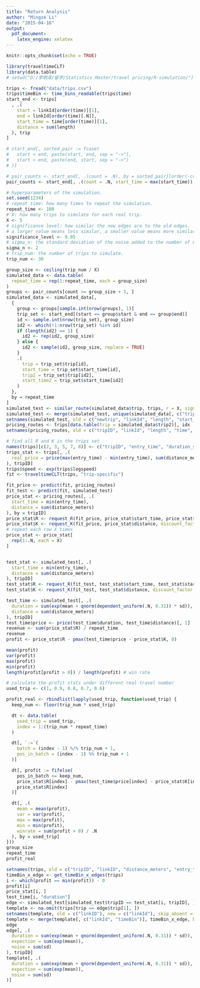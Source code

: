 ```yaml
---
title: "Return Analysis"
author: "Mingze Li"
date: "2015-04-16"
output:
  pdf_document:
    latex_engine: xelatex
---
```

```r
knitr::opts_chunk$set(echo = TRUE)
```
```r
library(traveltimeCLT)
library(data.table)
# setwd("D:/李明泽/留学/Statistics Master/travel pricing/R-simulation/")
```

```r
trips <- fread("data/trips.csv")
trips$timeBin <- time_bins_readable(trips$time)
start_end <- trips[
  , .(
    start = linkId[order(time)][1],
    end = linkId[order(time)[.N]],
    start_time = time[order(time)][1],
    distance = sum(length)
  ), trip
]

# start_end[, sorted_pair := fcase(
#   start < end, paste(start, end, sep = "->"),
#   start > end, paste(end, start, sep = "->")
# )]

# pair_counts <- start_end[, .(count = .N), by = sorted_pair][order(-count)]
pair_counts <- start_end[, .(count = .N, start_time = max(start_time)), by = .(start, end)][order(-count)]
```

```r
# hyperparameters of the simulation.
set.seed(1234)
# repeat time: how many times to repeat the simulation.
repeat_time <- 100
# X: how many trips to simulate for each real trip.
X <- 5
# significance level: how similar the new edges are to the old edges.
# a larger value means less similar, a smaller value means more similar.
significance_level <- 0.05
# sigma_n: the standard deviation of the noise added to the number of edges.
sigma_n <- 2
# trip_num: the number of trips to simulate.
trip_num <- 30
```

```r
group_size <- ceiling(trip_num / X)
simulated_data <- data.table(
  repeat_time = rep(1:repeat_time, each = group_size)
)
groups <- pair_counts[count >= group_size + 1, ]
simulated_data <- simulated_data[,
  {
    group <- groups[sample.int(nrow(groups), 1)]
    trip_set <- start_end[(start == group$start & end == group$end)]
    id <- sample.int(nrow(trip_set), group_size)
    id2 <- which(!1:nrow(trip_set) %in% id)
    if (length(id2) == 1) {
      id2 <- rep(id2, group_size)
    } else {
      id2 <- sample(id2, group_size, replace = TRUE)
    }
    .(
      trip = trip_set$trip[id],
      start_time = trip_set$start_time[id],
      trip2 = trip_set$trip[id2],
      start_time2 = trip_set$start_time[id2]
    )
  },
  by = repeat_time
]
simulated_test <- similar_route(simulated_data$trip, trips, r = X, sigma_n = sigma_n, significance = significance_level, Ftest_sd = F)
simulated_test <- merge(simulated_test, unique(simulated_data[, c("trip", "start_time")]), by = "trip")
setnames(simulated_test, old = c("newtrip", "linkId", "length", "start_time"), new = c("tripID", "linkID", "distance_meters", "entry_time"), skip_absent = TRUE)
pricing_routes <- trips[data.table(trip = simulated_data$trip2)[, idx := .I], on = .(trip), nomatch = 0]
setnames(pricing_routes, old = c("tripID", "linkId", "length", "time", "idx"), new = c("trip", "linkID", "distance_meters", "entry_time", "tripID"), skip_absent = TRUE)
```

```r
# find all R and K in the trips set
names(trips)[c(2, 3, 5, 7, 8)] <- c("tripID", "entry_time", "duration_secs", "distance_meters", "linkID")
trips_stat <- trips[, .(
  real_price = price(max(entry_time) - min(entry_time), sum(distance_meters))[, 1]
), tripID]
trips$speed <- exp(trips$logspeed)
fit <- traveltimeCLT(trips, "trip-specific")
```

```r
fit_price <- predict(fit, pricing_routes)
fit_test <- predict(fit, simulated_test)
price_stat <- pricing_routes[, .(
  start_time = min(entry_time),
  distance = sum(distance_meters)
), by = tripID]
price_stat$R <- request_R(fit_price, price_stat$start_time, price_stat$start_time, price_stat$distance, K = 0.9, risk_free = 0, zeta = 0)
price_stat$K <- request_K(fit_price, price_stat$distance, discount_factor = 0.9)
# repeat each row X times
price_stat <- price_stat[
  rep(1:.N, each = X)
]


test_stat <- simulated_test[, .(
  start_time = min(entry_time),
  distance = sum(distance_meters)
), tripID]
test_stat$R <- request_R(fit_test, test_stat$start_time, test_stat$start_time, test_stat$distance, K = 0.9, risk_free = 0, zeta = 0)
test_stat$K <- request_K(fit_test, test_stat$distance, discount_factor = 0.9)
```

```r
test_time <- simulated_test[, .(
  duration = sum(exp(mean + qnorm(dependent_uniform(.N, 0.31)) * sd)),
  distance = sum(distance_meters)
), tripID]
test_time$price <- price(test_time$duration, test_time$distance)[, 1]
revenue <- sum(price_stat$R) / repeat_time
revenue
profit <- price_stat$R - pmax(test_time$price - price_stat$K, 0)
```
```r
mean(profit)
var(profit)
max(profit)
min(profit)
length(profit[profit > 0]) / length(profit) # win rate
```

```r
# calculate the profit stats under different real travel number
used_trip <- c(1, 0.9, 0.8, 0.7, 0.6)

profit_real <- rbindlist(lapply(used_trip, function(used_trip) {
  keep_num <- floor(trip_num * used_trip)

  dt <- data.table(
    used_trip = used_trip,
    index = 1:(trip_num * repeat_time)
  )

  dt[, `:=`(
    batch = (index - 1) %/% trip_num + 1,
    pos_in_batch = (index - 1) %% trip_num + 1
  )]

  dt[, profit := fifelse(
    pos_in_batch <= keep_num,
    price_stat$R[index] - pmax(test_time$price[index] - price_stat$K[index], 0),
    price_stat$R[index]
  )]

  dt[, .(
    mean = mean(profit),
    var = var(profit),
    max = max(profit),
    min = min(profit),
    winrate = sum(profit > 0) / .N
  ), by = used_trip]
}))
group_size
repeat_time
profit_real
```

```r
setnames(trips, old = c("tripID", "linkID", "distance_meters", "entry_time"), new = c("trip", "linkId", "length", "time"), skip_absent = TRUE)
timeBin_x_edge <- get_timeBin_x_edges(trips)
i <- which(profit == min(profit)) - 0
profit[i]
price_stat[i, ]
test_time[i, "duration"]
edge <- simulated_test[simulated_test$tripID == test_stat[i, tripID], ]
template <- na.omit(trips[trip == edge$trip[1], ])
setnames(template, old = c("linkID"), new = c("linkId"), skip_absent = TRUE)
template <- merge(template[, c("linkId", "timeBin")], timeBin_x_edge, by = c("linkId", "timeBin"))
edge
edge[, .(
  duration = sum(exp(mean + qnorm(dependent_uniform(.N, 0.31)) * sd)),
  expection = sum(exp(mean)),
  noise = sum(sd)
), tripID]
template[, .(
  duration = sum(exp(mean + qnorm(dependent_uniform(.N, 0.31)) * sd)),
  expection = sum(exp(mean)),
  noise = sum(sd)
)]
```